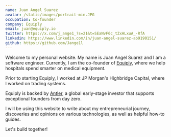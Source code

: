 ```yaml
---
name: Juan Angel Suarez
avatar: /static/images/portrait-min.JPG
occupation: Co-founder
company: Equiply
email: juan@equiply.io
twitter: https://x.com/j_ange1_?s=21&t=SEaNvF6c_tZxHLxuA_-RfA
linkedin: https://www.linkedin.com/in/juan-angel-suarez-ab9190151/
github: https://github.com/Jange1l
---
```


Welcome to my personal website. My name is Juan Angel Suarez and I am a software engineer. Currently, I am the co-founder of [Equiply](https://www.equiply.io/), where we help hospitals spend smarter on medical equipment.

Prior to starting Equiply, I worked at JP Morgan's Highbridge Capital, where I worked on trading systems.

Equiply is backed by [Antler](https://www.antler.co/), a global early-stage investor that supports exceptional founders from day zero.

I will be using this website to write about my entrepreneurial journey, discoveries and opinions on various technologies, as well as helpful how-to guides.

Let's build together!
